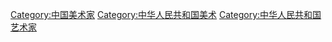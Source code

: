 [[Category:中国美术家|Category:中国美术家]]
[[Category:中华人民共和国美术|Category:中华人民共和国美术]]
[[Category:中华人民共和国艺术家|Category:中华人民共和国艺术家]]